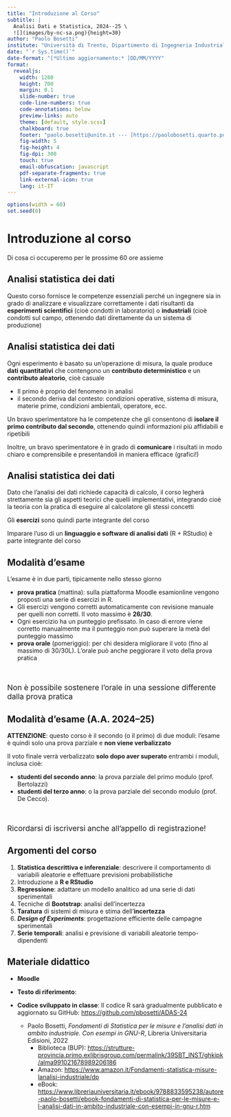 ```yaml
---
title: "Introduzione al Corso"
subtitle: |
  Analisi Dati e Statistica, 2024--25 \
  ![](images/by-nc-sa.png){height=30}
author: "Paolo Bosetti"
institute: "Università di Trento, Dipartimento di Ingegneria Industriale"
date: "`r Sys.time()`"
date-format: "[*Ultimo aggiornamento:* ]DD/MM/YYYY"
format: 
  revealjs:
    width: 1280
    height: 700
    margin: 0.1
    slide-number: true
    code-line-numbers: true
    code-annotations: below
    preview-links: auto
    theme: [default, style.scss]
    chalkboard: true
    footer: "paolo.bosetti@unitn.it --- [https://paolobosetti.quarto.pub/ADAS](https://paolobosetti.quarto.pub/ADAS)"
    fig-width: 5
    fig-height: 4
    fig-dpi: 300
    touch: true
    email-obfuscation: javascript
    pdf-separate-fragments: true
    link-external-icon: true
    lang: it-IT
---
```


```r
options(width = 60)
set.seed(0)
```


# Introduzione al corso

Di cosa ci occuperemo per le prossime 60 ore assieme


## Analisi statistica dei dati

Questo corso fornisce le competenze essenziali perché un ingegnere sia in grado di analizzare e visualizzare correttamente i dati risultanti da **esperimenti scientifici** (cioè condotti in laboratorio) o **industriali** (cioè condotti sul campo, ottenendo dati direttamente da un sistema di produzione)

## Analisi statistica dei dati

Ogni esperimento è basato su un'operazione di misura, la quale produce **dati quantitativi** che contengono un **contributo deterministico** e un **contributo aleatorio**, cioè casuale

-   Il primo è proprio del fenomeno in analisi
-   il secondo deriva dal contesto: condizioni operative, sistema di misura, materie prime, condizioni ambientali, operatore, ecc.

Un bravo sperimentatore ha le competenze che gli consentono di **isolare il primo contributo dal secondo**, ottenendo quindi informazioni più affidabili e ripetibili

Inoltre, un bravo sperimentatore è in grado di **comunicare** i risultati in modo chiaro e comprensibile e presentandoli in maniera efficace (grafici!)

## Analisi statistica dei dati

Dato che l'analisi dei dati richiede capacità di calcolo, il corso legherà strettamente sia gli aspetti teorici che quelli implementativi, integrando cioè la teoria con la pratica di eseguire al calcolatore gli stessi concetti

Gli **esercizi** sono quindi parte integrante del corso

Imparare l'uso di un **linguaggio e software di analisi dati** (R + RStudio) è parte integrante del corso


## Modalità d'esame
L'esame è in due parti, tipicamente nello stesso giorno

-   **prova pratica** (mattina): sulla piattaforma Moodle esamionline vengono proposti una serie di esercizi in R. 
  * Gli esercizi vengono corretti automaticamente con revisione manuale per quelli non corretti. Il voto massimo è **26/30**.
  * Ogni esercizio ha un punteggio prefissato. In caso di errore viene corretto manualmente ma il punteggio non può superare la metà del punteggio massimo
-   **prova orale** (pomeriggio): per chi desidera migliorare il voto (fino al massimo di 30/30L). L'orale può anche peggiorare il voto della prova pratica

:::{.fragment .highlight-red style="font-size: 125%; margin-top: 50px;"}
Non è possibile sostenere l'orale in una sessione differente dalla prova pratica
:::

## Modalità d'esame (A.A. 2024--25)
**ATTENZIONE**: questo corso è il secondo (o il primo) di due moduli: l'esame è quindi solo una prova parziale e **non viene verbalizzato**

Il voto finale verrà verbalizzato **solo dopo aver superato** entrambi i moduli, inclusa cioè:

- **studenti del secondo anno**: la prova parziale del primo modulo (prof. Bertolazzi)
- **studenti del terzo anno**: o la prova parziale del secondo modulo (prof. De Cecco).

:::{.fragment .highlight-red style="font-size: 125%; margin-top: 50px;"}
Ricordarsi di iscriversi anche all'appello di registrazione!
:::

## Argomenti del corso 
:::{.incremental}
1.   **Statistica descrittiva e inferenziale**: descrivere il comportamento di variabili aleatorie e effettuare previsioni probabilistiche
1.   Introduzione a **R e RStudio**
1.   **Regressione**: adattare un modello analitico ad una serie di dati sperimentali
1.   Tecniche di **Bootstrap**: analisi dell'incertezza
1.   **Taratura** di sistemi di misura e stima dell'**incertezza**
1.   ***Design of Experiments***: progettazione efficiente delle campagne sperimentali
1.   **Serie temporali**: analisi e previsione di variabili aleatorie tempo-dipendenti
:::

## Materiale didattico

* **Moodle**

* **Testo di riferimento**:
* **Codice sviluppato in classe**: Il codice R sarà gradualmente pubblicato e aggiornato su GitHub: [https://github.com/pbosetti/ADAS-24](https://github.com/pbosetti/ADAS-24){target="_blank"}
  * Paolo Bosetti, *Fondamenti di Statistica per le misure e l'analisi dati in ambito industriale. Con esempi in GNU-R*, Libreria Universitaria Edisioni, 2022
    * Biblioteca (BUP): [https://strutture-provincia.primo.exlibrisgroup.com/permalink/39SBT_INST/ghkipk/alma991021678989206186](https://strutture-provincia.primo.exlibrisgroup.com/permalink/39SBT_INST/ghkipk/alma991021678989206186)
    * Amazon: [https://www.amazon.it/Fondamenti-statistica-misure-lanalisi-industriale/dp](https://www.amazon.it/Fondamenti-statistica-misure-lanalisi-industriale/dp)
    * eBook: [https://www.libreriauniversitaria.it/ebook/9788833595238/autore-paolo-bosetti/ebook-fondamenti-di-statistica-per-le-misure-e-l-analisi-dati-in-ambito-industriale-con-esempi-in-gnu-r.htm](https://www.libreriauniversitaria.it/ebook/9788833595238/autore-paolo-bosetti/ebook-fondamenti-di-statistica-per-le-misure-e-l-analisi-dati-in-ambito-industriale-con-esempi-in-gnu-r.htm)